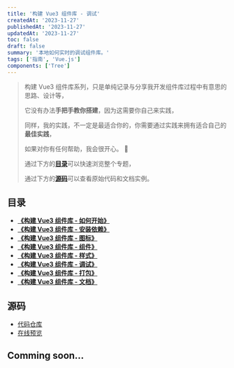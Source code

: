 ```yaml
---
title: '构建 Vue3 组件库 - 调试'
createdAt: '2023-11-27'
publishedAt: '2023-11-27'
updatedAt: '2023-11-27'
toc: false
draft: false
summary: '本地如何实时的调试组件库。'
tags: ['指南', 'Vue.js']
components: ['Tree']
---
```


> 构建 Vue3 组件库系列，只是单纯记录与分享我开发组件库过程中有意思的思路、设计等，
>
> 它没有办法**手把手教你搭建**，因为这需要你自己来实践，
>
> 同样，我的实践，不一定是最适合你的，你需要通过实践来拥有适合自己的**最佳实践**，
>
> 如果对你有任何帮助，我会很开心。 :tada:
>
> 通过下方的[**目录**](#目录)可以快速浏览整个专题，
>
> 通过下方的[**源码**](#源码)可以查看原始代码和文档实例。

## 目录

- [**《构建 Vue3 组件库 - 如何开始》**](/posts/setup-vue3-component-library/how-to-start)
- [**《构建 Vue3 组件库 - 安装依赖》**](/posts/setup-vue3-component-library/install-deps)
- [**《构建 Vue3 组件库 - 图标》**](/posts/setup-vue3-component-library/svg-icon)
- [**《构建 Vue3 组件库 - 组件》**](/posts/setup-vue3-component-library/sfc)
- [**《构建 Vue3 组件库 - 样式》**](/posts/setup-vue3-component-library/css)
- [**《构建 Vue3 组件库 - 调试》**](/posts/setup-vue3-component-library/debug)
- [**《构建 Vue3 组件库 - 打包》**](/posts/setup-vue3-component-library/build)
- [**《构建 Vue3 组件库 - 文档》**](/posts/setup-vue3-component-library/doc)

## 源码

- [代码仓库](https://github.com/passionzale/geist-design)
- [在线预览](https://geist-design.lovchun.com)

## Comming soon...
